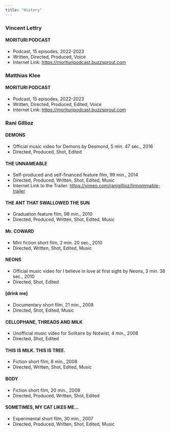 ```yaml
---
title: "History"
---
```

  
### Vincent Lettry

#### MORITURI PODCAST
- Podcast, 15 episodes, 2022-2023
- Written, Directed, Produced, Voice
- Internet Link: <https://morituripodcast.buzzsprout.com>
  
  
### Matthias Klee

#### MORITURI PODCAST
- Podcast, 15 episodes, 2022-2023
- Written, Directed, Produced, Edited, Voice
- Internet Link: <https://morituripodcast.buzzsprout.com>
  
  
### Rani Gillioz
<!-- Internet Link to access the complete portfolio: <https://vimeo.com/showcase/3035516> -->
  
<!-- As the videos are private, please enter the following password to view them. Password: portfolio2024 -->
  
#### DEMONS
- Official music video for Demons by Desmond, 5 min. 47 sec., 2016
- Directed, Produced, Shot, Edited
<!-- - Internet Link: <https://www.youtube.com/watch?v=-2pybXsnrkc> -->
  
#### THE UNNAMEABLE
- Self-produced and self-financed feature film, 99 min., 2014
- Directed, Produced, Written, Shot, Edited, Music
<!-- - Internet Link to the Feature Film: <http://vimeo.com/ranigillioz/innommable> -->
- Internet Link to the Trailer: <https://vimeo.com/ranigillioz/linnommable-trailer>
  
#### THE ANT THAT SWALLOWED THE SUN
- Graduation feature film, 98 min., 2010
- Directed, Produced, Written, Shot, Edited, Music
<!-- - Internet Link: <http://vimeo.com/ranigillioz/lafourmi> -->
  
#### Mr. COWARD
- Mini fiction short film, 2 min. 20 sec., 2010
- Directed, Written, Shot, Edited, Music
<!-- - Internet Link: <http://vimeo.com/ranigillioz/mrcoward> -->
  
#### NEONS
- Official music video for I believe in love at first sight by Neons, 3 min. 38 sec., 2010
- Directed, Shot, Edited
<!-- - Internet Link: <http://vimeo.com/ranigillioz/neons> -->
  
#### [drink me]
- Documentary short film, 21 min., 2008
- Directed, Shot, Edited, Music
<!-- - Internet Link: <http://vimeo.com/ranigillioz/drinkme> -->
  
#### CELLOPHANE, THREADS AND MILK
- Unofficial music video for Solitaire by Notwist, 4 min., 2008
- Directed, Shot, Edited
<!-- - Internet Link: <http://vimeo.com/ranigillioz/cellophane> -->
  
#### THIS IS MILK. THIS IS TREE.
- Fiction short film, 8 min., 2008
- Directed, Written, Shot, Edited, Music
<!-- - Internet Link: <http://vimeo.com/ranigillioz/milkandtree> -->
  
#### BODY
- Fiction short film, 20 min., 2008
- Directed, Produced, Written, Shot, Edited
<!-- - Internet Link: <http://vimeo.com/ranigillioz/body> -->
  
#### SOMETIMES, MY CAT LIKES ME…
- Experimental short film, 30 min., 2007
- Directed, Produced, Written, Shot, Edited, Music
<!-- - Internet Link: <http://vimeo.com/ranigillioz/monchat> -->
  
